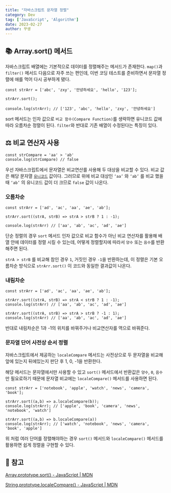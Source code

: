 ```yaml
---
title: "자바스크립트 문자열 정렬"
category: Dev
tag: ['JavaScript', 'Algorithm']
date: 2023-02-27
author: 꾸생
---
```


## 📚 Array.sort() 메서드

자바스크립트 배열에는 기본적으로 데이터를 정렬해주는 메서드가 존재한다. `map()`과 `filter()` 메서드 다음으로 자주 쓰는 편인데, 이번 코딩 테스트를 준비하면서 문자열 정렬에 애를 먹어 다시 공부하게 됐다.

```tsx
const strArr = ['abc', 'zxy', '안녕하세요', 'hello', '123'];

strArr.sort();

console.log(strArr); // ['123', 'abc', 'hello', 'zxy', '안녕하세요']
```

sort 메서드는 인자 값으로 `비교 함수(Compare Function)`를 생략하면 유니코드 값에 따라 오름차순 정렬이 된다. `filter`와 반대로 기존 배열이 수정된다는 특징이 있다.

## ⚖️ 비교 연산자 사용

```tsx
const strCompare = 'aa' > 'ab'
console.log(strCompare) // false
```

우선 자바스크립트에서 문자열은 비교연산를 사용해 두 대상을 비교할 수 있다. 비교 값은 해당 문자열  [`유니코드`](https://ko.wikipedia.org/wiki/%EC%9C%A0%EB%8B%88%EC%BD%94%EB%93%9C_2000~2FFF) 값이다. 그러므로 위에 비교 대상인 `‘aa’` 와 `‘ab’` 를 비교 했을 때 `‘ab’` 의 유니코드 값이 더 크므로 `false` 값이 나온다.

### 오름차순

```tsx
const strArr = ['ad', 'ac', 'aa', 'ae', 'ab'];

strArr.sort((strA, strB) => strA > strB ? 1 : -1);

console.log(strArr) // ['aa', 'ab', 'ac', 'ad', 'ae']
```

단순 정렬의 경우 `sort` 메서드 인자 값으로 비교 함수가 아닌 비교 연산자를 활용해 배열 안에 데이터를 정렬 시킬 수 있는데, 어떻게 정렬할지에 따라서  `양수` 또는 `음수`를 반환해주면 된다.

`strA > strB` 를 비교해 참인 경우 `1`, 거짓인 경우 `-1`을 반환하는데, 이 정렬은 기본 오름차순 방식으로 `strArr.sort()` 이 코드와 동일한 결과값이 나온다.

### 내림차순

```tsx
const strArr = ['ad', 'ac', 'aa', 'ae', 'ab'];

strArr.sort((strA, strB) => strA < strB ? 1 : -1);
console.log(strArr) // ['aa', 'ab', 'ac', 'ad', 'ae']

strArr.sort((strA, strB) => strA > strB ? -1 : 1);
console.log(strArr) // ['aa', 'ab', 'ac', 'ad', 'ae']
```

반대로 내림차순은 1과 -1의 위치를 바꿔주거나 비교연산자를 역으로 바꿔준다.

### 문자열 단어 사전상 순서 정렬

자바스크립트에서 제공하는 `localeCompare` 메서드는 사전상으로 두 문자열을 비교해 앞에 있는지 뒤에있는지 판단 후 1, 0, -1을 반환한다.

해당 메서드는 문자열에서만 사용할 수 있고 `sort()` 메서드에서 반환값은 `양수`, `0`, `음수`만 필요로하기 때문에 문자열 비교에는 `localeCompare()` 메서드를 사용하면 된다.

```tsx
const strArr = ['notebook', 'apple', 'watch', 'news', 'camera', 'book'];

strArr.sort((a,b) => a.localeCompare(b));
console.log(strArr); // ['apple', 'book', 'camera', 'news', 'notebook', 'watch']

strArr.sort((a,b) => b.localeCompare(a))
console.log(strArr); // ['watch', 'notebook', 'news', 'camera', 'book', 'apple']
```

위 처럼 여러 단어를 정렬해야하는 경우 `sort()` 메서드와 `localeCompare()` 메서드를 활용하면 쉽게 정렬을 구현할 수 있다.

## 📖 참고

[Array.prototype.sort() - JavaScript | MDN](https://developer.mozilla.org/ko/docs/Web/JavaScript/Reference/Global_Objects/Array/sort)

[String.prototype.localeCompare() - JavaScript | MDN](https://developer.mozilla.org/ko/docs/Web/JavaScript/Reference/Global_Objects/String/localeCompare)
